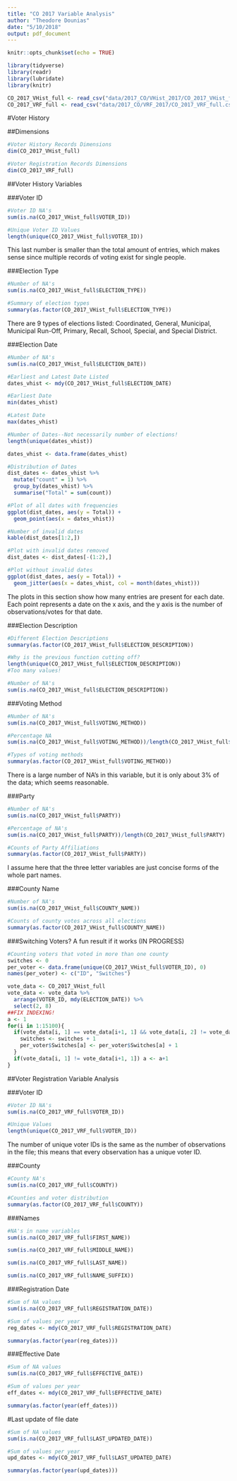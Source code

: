 ```yaml
---
title: "CO 2017 Variable Analysis"
author: "Theodore Dounias"
date: "5/10/2018"
output: pdf_document
---
```


```r
knitr::opts_chunk$set(echo = TRUE)

library(tidyverse)
library(readr)
library(lubridate)
library(knitr)

CO_2017_VHist_full <- read_csv("data/2017_CO/VHist_2017/CO_2017_VHist_full.csv")
CO_2017_VRF_full <- read_csv("data/2017_CO/VRF_2017/CO_2017_VRF_full.csv")
```

#Voter History

##Dimensions

```r
#Voter History Records Dimensions
dim(CO_2017_VHist_full)

#Voter Registration Records Dimensions
dim(CO_2017_VRF_full)
```
    
##Voter History Variables
   
###Voter ID
    
```r
#Voter ID NA's
sum(is.na(CO_2017_VHist_full$VOTER_ID))

#Unique Voter ID Values
length(unique(CO_2017_VHist_full$VOTER_ID))
```
   
This last number is smaller than the total amount of entries, which makes sense since multiple records of voting exist for single people.
    
###Election Type
    
```r
#Number of NA's
sum(is.na(CO_2017_VHist_full$ELECTION_TYPE))

#Summary of election types
summary(as.factor(CO_2017_VHist_full$ELECTION_TYPE))
```
   
There are 9 types of elections listed: Coordinated, General, Municipal, Municipal Run-Off, Primary, Recall, School, Special, and Special District.
    
###Election Date
   
```r
#Number of NA's
sum(is.na(CO_2017_VHist_full$ELECTION_DATE))

#Earliest and Latest Date Listed
dates_vhist <- mdy(CO_2017_VHist_full$ELECTION_DATE)

#Earliest Date
min(dates_vhist)

#Latest Date
max(dates_vhist)

#Number of Dates--Not necessarily number of elections!
length(unique(dates_vhist))

dates_vhist <- data.frame(dates_vhist)

#Distribution of Dates
dist_dates <- dates_vhist %>%
  mutate("count" = 1) %>%
  group_by(dates_vhist) %>%
  summarise("Total" = sum(count))

#Plot of all dates with frequencies
ggplot(dist_dates, aes(y = Total)) +
  geom_point(aes(x = dates_vhist))

#Number of invalid dates
kable(dist_dates[1:2,])

#Plot with invalid dates removed
dist_dates <- dist_dates[-(1:2),]

#Plot without invalid dates
ggplot(dist_dates, aes(y = Total)) +
  geom_jitter(aes(x = dates_vhist, col = month(dates_vhist)))
```
   
The plots in this section show how many entries are present for each date. Each point represents a date on the x axis, and the y axis is the number of observations/votes for that date.
   
###Election Description

```r
#Different Election Descriptions
summary(as.factor(CO_2017_VHist_full$ELECTION_DESCRIPTION))

#Why is the previous function cutting off?
length(unique(CO_2017_VHist_full$ELECTION_DESCRIPTION))
#Too many values!

#Number of NA's
sum(is.na(CO_2017_VHist_full$ELECTION_DESCRIPTION))
```
    
###Voting Method
   
```r
#Number of NA's
sum(is.na(CO_2017_VHist_full$VOTING_METHOD))

#Percentage NA
sum(is.na(CO_2017_VHist_full$VOTING_METHOD))/length(CO_2017_VHist_full$VOTING_METHOD)

#Types of voting methods
summary(as.factor(CO_2017_VHist_full$VOTING_METHOD))
```
   
There is a large number of NA's in this variable, but it is only about 3% of the data; which seems reasonable.
   
###Party

```r
#Number of NA's
sum(is.na(CO_2017_VHist_full$PARTY))

#Percentage of NA's
sum(is.na(CO_2017_VHist_full$PARTY))/length(CO_2017_VHist_full$PARTY)

#Counts of Party Affiliations
summary(as.factor(CO_2017_VHist_full$PARTY))
```
   
I assume here that the three letter variables are just concise forms of the whole part names.
   
###County Name

```r
#Number of NA's
sum(is.na(CO_2017_VHist_full$COUNTY_NAME))

#Counts of county votes across all elections
summary(as.factor(CO_2017_VHist_full$COUNTY_NAME))
```

###Switching Voters? A fun result if it works (IN PROGRESS)
```r
#Counting voters that voted in more than one county
switches <- 0
per_voter <- data.frame(unique(CO_2017_VHist_full$VOTER_ID), 0)
names(per_voter) <- c("ID", "Switches")

vote_data <- CO_2017_VHist_full
vote_data <- vote_data %>%
  arrange(VOTER_ID, mdy(ELECTION_DATE)) %>%
  select(2, 8)
##FIX INDEXING!
a <- 1
for(i in 1:15100){
  if(vote_data[i, 1] == vote_data[i+1, 1] && vote_data[i, 2] != vote_data[i+1, 2]) {
    switches <- switches + 1
    per_voter$Switches[a] <- per_voter$Switches[a] + 1 
  }
  if(vote_data[i, 1] != vote_data[i+1, 1]) a <- a+1
}

```
   
##Voter Registration Variable Analysis

###Voter ID
```r
#Voter ID NA's
sum(is.na(CO_2017_VRF_full$VOTER_ID))

#Unique Values
length(unique(CO_2017_VRF_full$VOTER_ID))
```
The number of unique voter IDs is the same as the number of observations in the file; this means that every observation has a unique voter ID.

###County
```r
#County NA's
sum(is.na(CO_2017_VRF_full$COUNTY))

#Counties and voter distribution
summary(as.factor(CO_2017_VRF_full$COUNTY))
```
   
###Names

```r
#NA's in name variables
sum(is.na(CO_2017_VRF_full$FIRST_NAME))

sum(is.na(CO_2017_VRF_full$MIDDLE_NAME))

sum(is.na(CO_2017_VRF_full$LAST_NAME))

sum(is.na(CO_2017_VRF_full$NAME_SUFFIX))
```
  
###Registration Date
```r
#Sum of NA values
sum(is.na(CO_2017_VRF_full$REGISTRATION_DATE))

#Sum of values per year
reg_dates <- mdy(CO_2017_VRF_full$REGISTRATION_DATE)

summary(as.factor(year(reg_dates)))
```
   
###Effective Date
```r
#Sum of NA values
sum(is.na(CO_2017_VRF_full$EFFECTIVE_DATE))

#Sum of values per year
eff_dates <- mdy(CO_2017_VRF_full$EFFECTIVE_DATE)

summary(as.factor(year(eff_dates)))
```
   
#Last update of file date
```r
#Sum of NA values
sum(is.na(CO_2017_VRF_full$LAST_UPDATED_DATE))

#Sum of values per year
upd_dates <- mdy(CO_2017_VRF_full$LAST_UPDATED_DATE)

summary(as.factor(year(upd_dates)))
```


